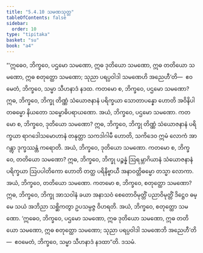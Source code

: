 ```yaml
---
title: "5.4.10 သမဏသုတ္တ"
tableOfContents: false
sidebar:
  order: 10
type: "tipitaka"
basket: "su"
book: "a4"
---
```



<DynamicBreadcrumb />

<Division number="241" book="a4" e="ch" v="15" p="560">

<Paragraph number="1469" book="a4">
“‘ဣဓေဝ, ဘိက္ခဝေ, ပဌမော သမဏော, ဣဓ ဒုတိယော သမဏော, ဣဓ တတိယော သမဏော, ဣဓ စတုတ္ထော သမဏော; သုညာ ပရပ္ပဝါဒါ သမဏေဟိ အညေဟီ’တိ—  ဧဝမေတံ, ဘိက္ခဝေ, သမ္မာ သီဟနာဒံ နဒထ.
</Paragraph>

<Paragraph number="1470" book="a4">
ကတမော စ, ဘိက္ခဝေ, ပဌမော သမဏော? ဣဓ, ဘိက္ခဝေ, ဘိက္ခု တိဏ္ဏံ သံယောဇနာနံ ပရိက္ခယာ သောတာပန္နော ဟောတိ အဝိနိပါတဓမ္မော နိယတော သမ္ဗောဓိပရာယဏော. အယံ, ဘိက္ခဝေ, ပဌမော သမဏော.
</Paragraph>

<Paragraph number="1471" book="a4">
ကတမော စ, ဘိက္ခဝေ, ဒုတိယော သမဏော? ဣဓ, ဘိက္ခဝေ, ဘိက္ခု တိဏ္ဏံ သံယောဇနာနံ ပရိက္ခယာ ရာဂဒေါသမောဟာနံ တနုတ္တာ သကဒါဂါမီ ဟောတိ, သကိဒေဝ ဣမံ လောကံ အာဂန္တွာ ဒုက္ခဿန္တံ ကရောတိ. အယံ, ဘိက္ခဝေ, ဒုတိယော သမဏော.
</Paragraph>

<Paragraph number="1472" book="a4">
ကတမော စ, ဘိက္ခဝေ, တတိယော သမဏော? ဣဓ, ဘိက္ခဝေ, ဘိက္ခု ပဉ္စန္နံ ဩရမ္ဘာဂိယာနံ သံယောဇနာနံ ပရိက္ခယာ ဩပပါတိကော ဟောတိ တတ္ထ ပရိနိဗ္ဗာယီ အနာဝတ္တိဓမ္မော တသ္မာ လောကာ. အယံ, ဘိက္ခဝေ, တတိယော သမဏော.
</Paragraph>

<Paragraph number="1473" book="a4">
ကတမော စ, ဘိက္ခဝေ, စတုတ္ထော သမဏော? ဣဓ, ဘိက္ခဝေ, ဘိက္ခု အာသဝါနံ ခယာ အနာသဝံ စေတောဝိမုတ္တိံ ပညာဝိမုတ္တိံ ဒိဋ္ဌေဝ ဓမ္မေ သယံ အဘိညာ သစ္ဆိကတွာ ဥပသမ္ပဇ္ဇ ဝိဟရတိ. အယံ, ဘိက္ခဝေ, စတုတ္ထော သမဏော.
</Paragraph>

<Paragraph number="1474" book="a4">
‘ဣဓေဝ, ဘိက္ခဝေ, ပဌမော သမဏော, ဣဓ ဒုတိယော သမဏော, ဣဓ တတိယော သမဏော, ဣဓ စတုတ္ထော သမဏော; သုညာ ပရပ္ပဝါဒါ သမဏေဘိ အညေဟီ’တိ—  ဧဝမေတံ, ဘိက္ခဝေ, သမ္မာ သီဟနာဒံ နဒထာ”တိ.

</Paragraph>
</Division>

<Paragraph number="1475" type="center" book="a4">
ဒသမံ.
</Paragraph>
